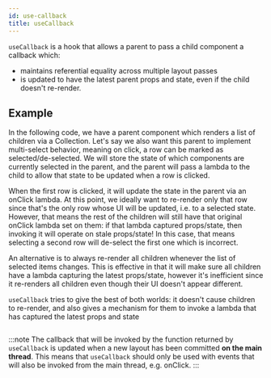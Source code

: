 ```yaml
---
id: use-callback
title: useCallback
---
```



`useCallback` is a hook that allows a parent to pass a child component a callback which:
- maintains referential equality across multiple layout passes
- is updated to have the latest parent props and state, even if the child doesn't re-render.

## Example

In the following code, we have a parent component which renders a list of children via a Collection.
Let's say we also want this parent to implement multi-select behavior, meaning on click, a row can be marked as selected/de-selected.
We will store the state of which components are currently selected in the parent, and the parent will pass a lambda to the child to allow that state to be updated when a row is clicked.

When the first row is clicked, it will update the state in the parent via an onClick lambda. At this point, we ideally want to re-render only that row since that's the only row whose UI will be updated, i.e. to a selected state.
However, that means the rest of the children will still have that original onClick lambda set on them: if that lambda captured props/state, then invoking it will operate on stale props/state! In this case, that means selecting a second row will de-select the first one which is incorrect.

An alternative is to always re-render all children whenever the list of selected items changes.
This is effective in that it will make sure all children have a lambda capturing the latest props/state, however it's inefficient since it re-renders all children even though their UI doesn't appear different.

`useCallback` tries to give the best of both worlds: it doesn't cause children to re-render, and
also gives a mechanism for them to invoke a lambda that has captured the latest props and state

```kotlin file=sample/src/main/java/com/facebook/samples/litho/kotlin/collection/SelectionCollectionKComponent.kt start=start_example end=end_example
```

:::note
The callback that will be invoked by the function returned by `useCallback` is updated when a new layout has been committed **on the main thread**. This means that `useCallback` should only be used with events that will also be invoked from the main thread, e.g. onClick.
:::
